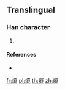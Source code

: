 {{character info/new}}
==Translingual==

===Han character===
{{Han char|rn=86|rad=火|as=11|sn=15|four=|canj=FUAP|ids=⿰火崑}}

# {{defn|Han|sort=火11}}

====References====
* {{Han ref|kx=0681.141|hdz=32229.021|uh=71B4|ud=29108}}

[[fr:熴]]
[[pl:熴]]
[[th:熴]]
[[zh:熴]]